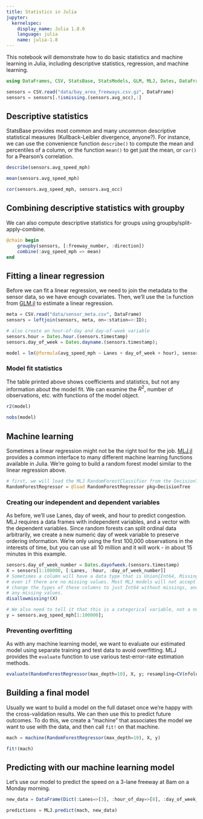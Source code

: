 ```yaml
---
title: Statistics in Julia
jupyter:
  kernelspec:
    display_name: Julia 1.8.0
    language: julia
    name: julia-1.8
---
```



This notebook will demonstrate how to do basic statistics and machine learning in Julia, including descriptive statistics, regression, and machine learning.


```julia
using DataFrames, CSV, StatsBase, StatsModels, GLM, MLJ, Dates, DataFramesMeta
```

```julia
sensors = CSV.read("data/bay_area_freeways.csv.gz", DataFrame)
sensors = sensors[.!ismissing.(sensors.avg_occ),:]
```

## Descriptive statistics

StatsBase provides most common and many uncommon descriptive statistical measures (Kullback-Leibler divergence, anyone?). For instance, we can use the convenience function `describe()` to compute the mean and percentiles of a column, or the function `mean()` to get just the mean, or `cor()` for a Pearson's correlation.

```julia
describe(sensors.avg_speed_mph)
```

```julia
mean(sensors.avg_speed_mph)
```

```julia
cor(sensors.avg_speed_mph, sensors.avg_occ)
```

## Combining descriptive statistics with groupby

We can also compute descriptive statistics for groups using groupby/split-apply-combine.

```julia
@chain begin
    groupby(sensors, [:freeway_number, :direction])
    combine(:avg_speed_mph => mean)
end
```

## Fitting a linear regression

Before we can fit a linear regression, we need to join the metadata to the sensor data, so we have enough covariates. Then, we'll use the `lm` function from [GLM.jl](https://juliastats.org/GLM.jl/stable/) to estimate a linear regression.

```julia
meta = CSV.read("data/sensor_meta.csv", DataFrame)
sensors = leftjoin(sensors, meta, on=:station=>:ID);
```

```julia
# also create an hour-of-day and day-of-week variable
sensors.hour = Dates.hour.(sensors.timestamp)
sensors.day_of_week = Dates.dayname.(sensors.timestamp);
```

```julia
model = lm(@formula(avg_speed_mph ~ Lanes + day_of_week + hour), sensors, contrasts=Dict(:day_of_week=>DummyCoding(base="Monday"), :hour=>DummyCoding()))
```

### Model fit statistics

The table printed above shows coefficients and statistics, but not any information about the model fit. We can examine the $R^2$, number of observations, etc. with functions of the model object.

```julia
r2(model)
```

```julia
nobs(model)
```

## Machine learning

Sometimes a linear regression might not be the right tool for the job. [MLJ.jl](https://github.com/alan-turing-institute/MLJ.jl) provides a common interface to many different machine learning functions available in Julia. We're going to build a random forest model similar to the linear regression above.

```julia
# first, we will load the MLJ RandomForestClassifier from the DecisionTree package
RandomForestRegressor = @load RandomForestRegressor pkg=DecisionTree
```

### Creating our independent and dependent variables

As before, we'll use Lanes, day of week, and hour to predict congestion. MLJ requires a data frames with independent variables, and a vector with the dependent variables. Since random forests can split ordinal data arbitrarily, we create a new numeric day of week variable to preserve ordering information. We're only using the first 100,000 observations in the interests of time, but you can use all 10 million and it will work - in about 15 minutes in this example.

```julia
sensors.day_of_week_number = Dates.dayofweek.(sensors.timestamp)
X = sensors[1:100000, [:Lanes, :hour, :day_of_week_number]]
# Sometimes a column will have a data type that is Union{Int64, Missing} (i.e. integers with missing values),
# even if there are no missing values. Most MLJ models will not accept these columns. disallowmissing! will
# change the types of these columns to just Int64 without missings, and throw an error if there actually were
# any missing values.
disallowmissing!(X)

# We also need to tell it that this is a categorical variable, not a numeric one.
y = sensors.avg_speed_mph[1:100000];
```

### Preventing overfitting

As with any machine learning model, we want to evaluate our estimated model using separate training and test data to avoid overfitting. MLJ provides the `evaluate` function to use various test-error-rate estimation methods.

```julia
evaluate(RandomForestRegressor(max_depth=10), X, y; resampling=CV(nfolds=5), measure=rsq)
```

## Building a final model

Usually we want to build a model on the full dataset once we're happy with the cross-validation results. We can then use this to predict future outcomes. To do this, we create a "machine" that associates the model we want to use with the data, and then call `fit!` on that machine. 

```julia
mach = machine(RandomForestRegressor(max_depth=10), X, y)
```

```julia
fit!(mach)
```

## Predicting with our machine learning model

Let's use our model to predict the speed on a 3-lane freeway at 8am on a Monday morning.

```julia
new_data = DataFrame(Dict(:Lanes=>[3], :hour_of_day=>[8], :day_of_week_number=>[1]))
```

```julia
predictions = MLJ.predict(mach, new_data)
```
